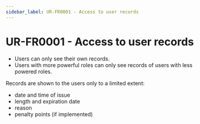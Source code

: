 ```yaml
---
sidebar_label: UR-FR0001 - Access to user records
---
```


# UR-FR0001 - Access to user records
- Users can only see their own records.
- Users with more powerful roles can only see records of users with less powered roles.

Records are shown to the users only to a limited extent:
- date and time of issue
- length and expiration date
- reason
- penalty points (if implemented)